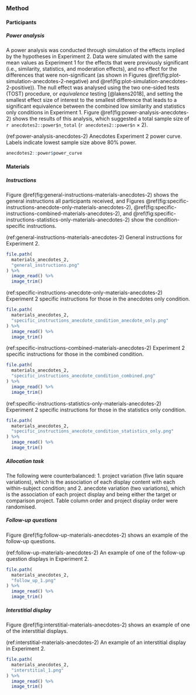 ### Method

#### Participants

##### Power analysis {#power-analysis-anecdotes-2}

A power analysis was conducted through simulation of the effects implied by the
hypotheses in Experiment 2. Data were simulated with the same mean values as
Experiment 1 for the effects that were previously significant (i.e., similarity,
statistics, and moderation effects), and no effect for the differences that were
non-significant (as shown in
Figures \@ref(fig:plot-simulation-anecdotes-2-negative)
and \@ref(fig:plot-simulation-anecdotes-2-positive)). The null effect was
analysed using the two one-sided tests (TOST) procedure, or *equivalence*
testing [@lakens2018], and setting the smallest effect size of interest to the
smallest difference that leads to a significant equivalence between the combined
low similarity and statistics only conditions in Experiment 1.
Figure \@ref(fig:power-analysis-anecdotes-2) shows the results of this analysis,
which suggested a total sample size of `r anecdotes2::power$n_total`
(`r anecdotes2::power$n` $\times$ 2).

\newpage

\blandscape

(ref:power-analysis-anecdotes-2) Anecdotes Experiment 2 power curve. Labels indicate lowest sample size above 80% power.

```r
anecdotes2::power$power_curve
```

\elandscape

\newpage

#### Materials

##### Instructions {#instructions-materials-anecdotes-2-appendix}

Figure \@ref(fig:general-instructions-materials-anecdotes-2) shows the general
instructions all participants received, and
Figures \@ref(fig:specific-instructions-anecdote-only-materials-anecdotes-2), \@ref(fig:specific-instructions-combined-materials-anecdotes-2),
and \@ref(fig:specific-instructions-statistics-only-materials-anecdotes-2) show
the condition-specific instructions.

(ref:general-instructions-materials-anecdotes-2) General instructions for Experiment 2.

```r
file.path(
  materials_anecdotes_2,
  "general_instructions.png"
) %>%
  image_read() %>%
  image_trim()
```

(ref:specific-instructions-anecdote-only-materials-anecdotes-2) Experiment 2 specific instructions for those in the anecdotes only condition.

```r
file.path(
  materials_anecdotes_2,
  "specific_instructions_anecdote_condition_anecdote_only.png"
) %>%
  image_read() %>%
  image_trim()
```

(ref:specific-instructions-combined-materials-anecdotes-2) Experiment 2 specific instructions for those in the combined condition.

```r
file.path(
  materials_anecdotes_2,
  "specific_instructions_anecdote_condition_combined.png"
) %>%
  image_read() %>%
  image_trim()
```

(ref:specific-instructions-statistics-only-materials-anecdotes-2) Experiment 2 specific instructions for those in the statistics only condition.

```r
file.path(
  materials_anecdotes_2,
  "specific_instructions_anecdote_condition_statistics_only.png"
) %>%
  image_read() %>%
  image_trim()
```

##### Allocation task {#allocation-anecdotes-2-appendix}

The following were counterbalanced: 1. project variation (five latin square
variations), which is the association of each display content with each
within-subject condition; and 2. anecdote variation (two variations), which is
the association of each project display and being either the target or
comparison project. Table column order and project display order were
randomised.

##### Follow-up questions {#follow-up-materials-anecdotes-2}

Figure \@ref(fig:follow-up-materials-anecdotes-2) shows an example of the
follow-up questions.

(ref:follow-up-materials-anecdotes-2) An example of one of the follow-up question displays in Experiment 2.

```r
file.path(
  materials_anecdotes_2,
  "follow_up_1.png"
) %>%
  image_read() %>%
  image_trim()
```

##### Interstitial display {#interstitial-materials-anecdotes-2}

Figure \@ref(fig:interstitial-materials-anecdotes-2) shows an example of one of
the interstitial displays.

(ref:interstitial-materials-anecdotes-2) An example of an interstitial display in Experiment 2.

```r
file.path(
  materials_anecdotes_2,
  "interstitial_1.png"
) %>%
  image_read() %>%
  image_trim()
```
